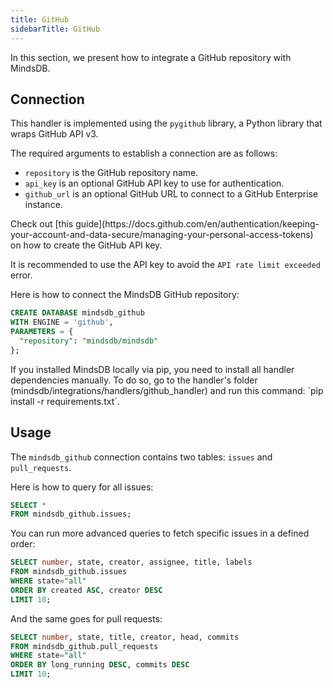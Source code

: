 ```yaml
---
title: GitHub
sidebarTitle: GitHub
---
```


In this section, we present how to integrate a GitHub repository with MindsDB.

## Connection

This handler is implemented using the `pygithub` library, a Python library that wraps GitHub API v3.

The required arguments to establish a connection are as follows:

* `repository` is the GitHub repository name.
* `api_key` is an optional GitHub API key to use for authentication.
* `github_url` is an optional GitHub URL to connect to a GitHub Enterprise instance.

<Tip>
Check out [this guide](https://docs.github.com/en/authentication/keeping-your-account-and-data-secure/managing-your-personal-access-tokens) on how to create the GitHub API key.

It is recommended to use the API key to avoid the `API rate limit exceeded` error.
</Tip>

Here is how to connect the MindsDB GitHub repository:

```sql
CREATE DATABASE mindsdb_github
WITH ENGINE = 'github',
PARAMETERS = {
  "repository": "mindsdb/mindsdb"
};
```

<Tip>
If you installed MindsDB locally via pip, you need to install all handler dependencies manually. To do so, go to the handler's folder (mindsdb/integrations/handlers/github_handler) and run this command: `pip install -r requirements.txt`.
</Tip>

## Usage

The `mindsdb_github` connection contains two tables: `issues` and `pull_requests`.

Here is how to query for all issues:

```sql
SELECT *
FROM mindsdb_github.issues;
```

You can run more advanced queries to fetch specific issues in a defined order:

```sql
SELECT number, state, creator, assignee, title, labels
FROM mindsdb_github.issues
WHERE state="all"
ORDER BY created ASC, creator DESC
LIMIT 10;
```

And the same goes for pull requests:

```sql
SELECT number, state, title, creator, head, commits
FROM mindsdb_github.pull_requests
WHERE state="all"
ORDER BY long_running DESC, commits DESC
LIMIT 10;
```
